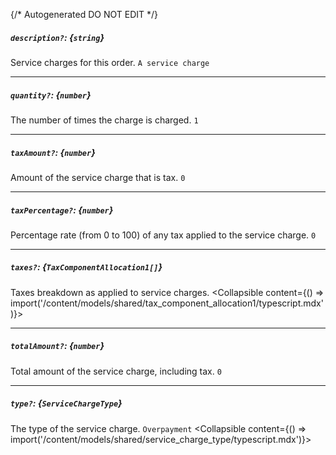 {/* Autogenerated DO NOT EDIT  */}

##### `description?`: *{`string`}*
Service charges for this order.
`A service charge`

---
##### `quantity?`: *{`number`}*
The number of times the charge is charged.
`1`

---
##### `taxAmount?`: *{`number`}*
Amount of the service charge that is tax.
`0`

---
##### `taxPercentage?`: *{`number`}*
Percentage rate (from 0 to 100) of any tax applied to the service charge.
`0`

---
##### `taxes?`: *{`TaxComponentAllocation1[]`}*
Taxes breakdown as applied to service charges.
<Collapsible content={() => import('/content/models/shared/tax_component_allocation1/typescript.mdx')}>
</Collapsible>

---
##### `totalAmount?`: *{`number`}*
Total amount of the service charge, including tax.
`0`

---
##### `type?`: *{`ServiceChargeType`}*
The type of the service charge.
`Overpayment`
<Collapsible content={() => import('/content/models/shared/service_charge_type/typescript.mdx')}>
</Collapsible>

